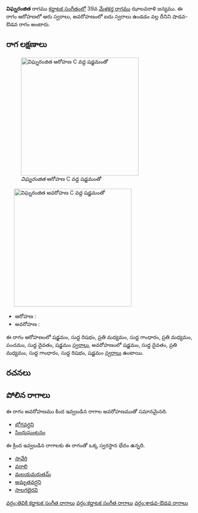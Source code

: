 {{Infobox ragam
	| name          	= విఘ్నరంజిత
	| synonym	    	= 
	| mela          	= 
	| chakra        	= 
	| janaka        	= 
	| type          	= శాడవ-ఔడవ
	| arohanam      	= {{svaraC|S|R1|M2|G1|M2|P|D1|S'}} 
	| avarohanam    	= {{svaraC|S'|D1|M2|G1|R1|S}}
	| jeeva         	=
	| chhaya        	=
	| nyasa         	=
	| vishesha      	= 
	| equivalent  		= 
}}
{{కర్ణాటక సంగీత రాగాలు}}
'''విఘ్నరంజిత''' రాగము [[కర్ణాటక సంగీతం]]లో 39వ [[మేళకర్త రాగము]] ఝాలవరాళి జన్యము.  ఈ రాగం ఆరోహణలో ఆరు స్వరాలు, అవరోహణంలో ఐదు స్వరాలు ఉండడం వల్ల దీనిని షాడవ-ఔడవ రాగం అంటారు.


==రాగ లక్షణాలు==
[[Image:vighnaranjita_ar_kb2wiki.png|thumb|right|316px|''విఘ్నరంజిత'' ఆరోహణ C వద్ద షడ్జమంతో]]
	[[Image:vighnaranjita_av_kb2wiki.png|thumb|right|316px|''విఘ్నరంజిత'' అవరోహణ C వద్ద షడ్జమంతో]]

* ఆరోహణ : {{svaraC|S|R1|M2|G1|M2|P|D1|S'}} 
* అవరోహణ : {{svaraC|S'|D1|M2|G1|R1|S}}

ఈ రాగం ఆరోహణంలో షడ్జమం, సుద్ద  రిషభం, ప్రతి మధ్యమం, సుద్ద  గాంధారం, ప్రతి మధ్యమం, పంచమం, సుద్ద దైవతం, షడ్జమం [[స్వరాలు]], అవరోహణంలో షడ్జమం, సుద్ద దైవతం, ప్రతి మధ్యమం, సుద్ద  గాంధారం, సుద్ద  రిషభం, షడ్జమం [[స్వరాలు]] ఉంటాయి.

==రచనలు==



==పోలిన రాగాలు==
ఈ రాగం అవరోహణము కింద ఇవ్వబడిన రాగాల అవరోహణముతో సమానమైనది.
* [[భోగవర్ధని]]
* [[ సింధుఘంటనం]]

ఈ క్రింద ఇవ్వబడిన రాగాలకు ఈ రాగంతో ఒక్క స్వరస్థాన భేదం ఉన్నది.
* [[సావేరి]]
* [[వరాలి]]
* [[మలయమరుతమ్]]
* [[అమృతవర్షని]]
* [[సాలగభైరవి]]



[[వర్గం:తెవికి కర్ణాటక సంగీత రాగాలు]]
[[వర్గం:కర్ణాటక సంగీత రాగాలు]]
[[వర్గం:శాడవ-ఔడవ రాగాలు]]